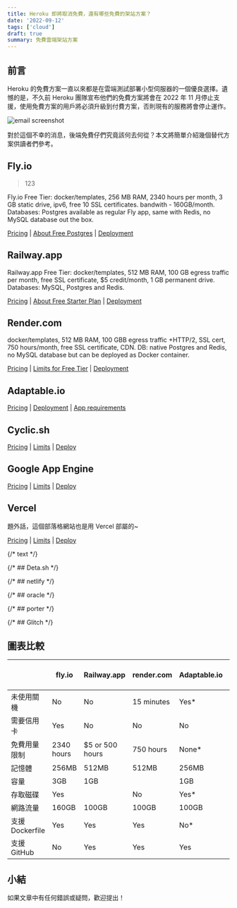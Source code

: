 ```yaml
---
title: Heroku 即將取消免費，還有哪些免費的架站方案？
date: '2022-09-12'
tags: ['cloud']
draft: true
summary: 免費雲端架站方案
---
```


## 前言

Heroku 的免費方案一直以來都是在雲端測試部署小型伺服器的一個優良選擇。遺憾的是，不久前 Heroku 團隊宣布他們的免費方案將會在 2022 年 11 月停止支援，使用免費方案的用戶將必須升級到付費方案，否則現有的服務將會停止運作。

![email screenshot](https://imgur.com/258Taxt.png)

對於這個不幸的消息，後端免費仔們究竟該何去何從？本文將簡單介紹幾個替代方案供讀者們參考。

## Fly.io

> 123

Fly.io Free Tier: docker/templates, 256 MB RAM, 2340 hours per month, 3 GB static drive, ipv6, free 10 SSL certificates.
bandwith - 160GB/month.
Databases: Postgres available as regular Fly app, same with Redis, no MySQL database out the box.

[Pricing](https://fly.io/docs/about/pricing/) | [About Free Postgres](https://fly.io/docs/reference/postgres/#about-free-postgres-on-fly) | [Deployment](https://fly.io/docs/app-guides/continuous-deployment-with-github-actions/#speed-run-your-way-to-continuous-deployment)

## Railway.app

Railway.app Free Tier: docker/templates, 512 MB RAM, 100 GB egress traffic per month, free SSL certificate, $5 credit/month, 1 GB permanent drive.
Databases: MySQL, Postgres and Redis.

[Pricing](https://railway.app/pricing) | [About Free Starter Plan](https://docs.railway.app/reference/plans#starter-plan) | [Deployment](https://docs.railway.app/deploy/deployments)

## Render.com

docker/templates, 512 MB RAM, 100 GBB egress traffic +HTTP/2, SSL cert, 750 hours/month, free SSL certificate, CDN.
DB: native Postgres and Redis, no MySQL database but can be deployed as Docker container.

[Pricing](https://render.com/pricing) | [Limits for Free Tier](https://render.com/docs/free#free-web-services) | [Deployment](https://render.com/docs/deploys)

## Adaptable.io

[Pricing](https://adaptable.io/pricing) | [Deployment](https://adaptable.io/docs/deploying-your-existing-app) | [App requirements](https://adaptable.io/docs/app-guides/deploy-nodejs-app#containerized-app-requirements)

## Cyclic.sh

[Pricing](https://www.cyclic.sh/pricing) | [Limits](https://docs.cyclic.sh/overview/limits) | [Deploy](https://docs.cyclic.sh/overview/deploy)

## Google App Engine

[Pricing]() | [Limits]() | [Deploy]()

## Vercel

題外話，這個部落格網站也是用 Vercel 部屬的~

[Pricing](https://vercel.com/pricing) | [Limits](https://vercel.com/docs/concepts/limits/overview) | [Deploy](https://vercel.com/docs/concepts/deployments/overview)

{/* text */}

{/* ## Deta.sh */}

{/* ## netlify */}

{/* ## oracle */}

{/* ## porter */}

{/* ## Glitch */}

## 圖表比較

|                 | fly.io     | Railway.app     | render.com | Adaptable.io | Cyclic.sh    | Vercel     | Google App Engine |
| --------------- | ---------- | --------------- | ---------- | ------------ | ------------ | ---------- | ----------------- |
| 未使用關機      | No         | No              | 15 minutes | Yes\*        | No           | Serverless |                   |
| 需要信用卡      | Yes        | No              | No         | No           | No           | No         |                   |
| 免費用量限制    | 2340 hours | $5 or 500 hours | 750 hours  | None\*       | 100,000 req? |            |                   |
| 記憶體          | 256MB      | 512MB           | 512MB      | 256MB        | 1GB          |            |                   |
| 容量            | 3GB        | 1GB             |            | 1GB          | 512MB\*      |            |                   |
| 存取磁碟        | Yes        |                 | No         | Yes\*        | Yes\*        |            |                   |
| 網路流量        | 160GB      | 100GB           | 100GB      | 100GB        |              |            |                   |
| 支援 Dockerfile | Yes        | Yes             | Yes        | No\*         | No           |            |                   |
| 支援 GitHub     | No         | Yes             | Yes        | Yes          | Yes          |            |                   |

## 小結

如果文章中有任何錯誤或疑問，歡迎提出！
